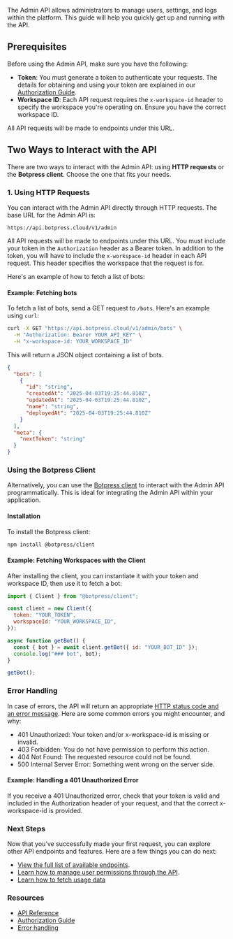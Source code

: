 The Admin API allows administrators to manage users, settings, and logs within the platform. This guide will help you quickly get up and running with the API.

## Prerequisites

Before using the Admin API, make sure you have the following:

- **Token**: You must generate a token to authenticate your requests. The details for obtaining and using your token are explained in our [Authorization Guide](../authorization).
- **Workspace ID**: Each API request requires the `x-workspace-id` header to specify the workspace you're operating on. Ensure you have the correct workspace ID.

All API requests will be made to endpoints under this URL.

## Two Ways to Interact with the API

There are two ways to interact with the Admin API: using **HTTP requests** or the **Botpress client**. Choose the one that fits your needs.

### 1. Using HTTP Requests

You can interact with the Admin API directly through HTTP requests. The base URL for the Admin API is:

```http
https://api.botpress.cloud/v1/admin
```

All API requests will be made to endpoints under this URL. You must include your token in the `Authorization` header as a Bearer token. In addition to the token, you will have to include the `x-workspace-id` header in each API request. This header specifies the workspace that the request is for.

Here's an example of how to fetch a list of bots:

#### Example: Fetching bots

To fetch a list of bots, send a GET request to `/bots`. Here's an example using `curl`:

```bash
curl -X GET "https://api.botpress.cloud/v1/admin/bots" \
  -H "Authorization: Bearer YOUR_API_KEY" \
  -H "x-workspace-id: YOUR_WORKSPACE_ID"
```

This will return a JSON object containing a list of bots.

```json
{
  "bots": [
    {
      "id": "string",
      "createdAt": "2025-04-03T19:25:44.810Z",
      "updatedAt": "2025-04-03T19:25:44.810Z",
      "name": "string",
      "deployedAt": "2025-04-03T19:25:44.810Z"
    }
  ],
  "meta": {
    "nextToken": "string"
  }
}
```

### Using the Botpress Client

Alternatively, you can use the [Botpress client](https://www.npmjs.com/package/@botpress/client) to interact with the Admin API programmatically. This is ideal for integrating the Admin API within your application.

#### Installation

To install the Botpress client:

```bash
npm install @botpress/client
```

#### Example: Fetching Workspaces with the Client

After installing the client, you can instantiate it with your token and workspace ID, then use it to fetch a bot:

```js
import { Client } from "@botpress/client";

const client = new Client({
  token: "YOUR_TOKEN",
  workspaceId: "YOUR_WORKSPACE_ID",
});

async function getBot() {
  const { bot } = await client.getBot({ id: "YOUR_BOT_ID" });
  console.log("### bot", bot);
}

getBot();
```

### Error Handling

In case of errors, the API will return an appropriate [HTTP status code and an error message](../errors). Here are some common errors you might encounter, and why:

- 401 Unauthorized: Your token and/or x-workspace-id is missing or invalid.
- 403 Forbidden: You do not have permission to perform this action.
- 404 Not Found: The requested resource could not be found.
- 500 Internal Server Error: Something went wrong on the server side.

#### Example: Handling a 401 Unauthorized Error

If you receive a 401 Unauthorized error, check that your token is valid and included in the Authorization header of your request, and that the correct x-workspace-id is provided.

### Next Steps

Now that you’ve successfully made your first request, you can explore other API endpoints and features. Here are a few things you can do next:

- [View the full list of available endpoints](#).
- [Learn how to manage user permissions through the API](#).
- [Learn how to fetch usage data](#)

### Resources

- [API Reference](#)
- [Authorization Guide](../authorization)
- [Error handling](../errors)
